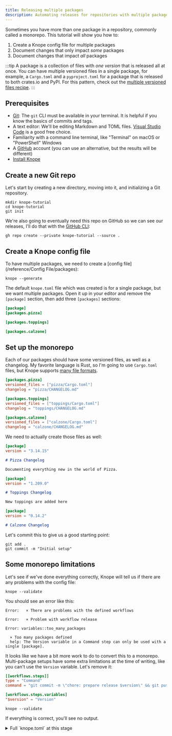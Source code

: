 ```yaml
---
title: Releasing multiple packages
description: Automating releases for repositories with multiple packages
---
```


Sometimes you have more than one package in a repository, commonly called a monorepo.
This tutorial will show you how to:

1. Create a Knope config file for multiple packages
2. Document changes that only impact _some_ packages
3. Document changes that impact _all_ packages

:::tip
A package is a collection of files with _one version_ that is released all at once.
You can have multiple versioned files in a single package, for example,
a `Cargo.toml` and a `pyproject.toml` for a package that is released to both crates.io and PyPI.
For this pattern, check out the [multiple versioned files recipe](/recipes/multiple-versioned-files).
:::

## Prerequisites

- [Git](https://git-scm.com/): The `git` CLI must be available in your terminal.
  It is helpful if you know the basics of commits and tags.
- A text editor: We'll be editing Markdown and TOML files. [Visual Studio Code](https://code.visualstudio.com/) is a good free choice.
- Familiarity with a command line terminal, like "Terminal" on macOS or "PowerShell" Windows
- A [GitHub](https://github.com) account (you can use an alternative, but the results will be different)
- [Install Knope](/installation)

## Create a new Git repo

Let's start by creating a new directory, moving into it, and initializing a Git repository.

```shell
mkdir knope-tutorial
cd knope-tutorial
git init
```

We're also going to eventually need this repo on GitHub so we can see our releases,
I'll do that with the [GitHub CLI](https://cli.github.com/):

```shell
gh repo create --private knope-tutorial --source .
```

## Create a Knope config file

To have multiple packages, we need to create a [config file](/reference/Config File/packages):

```shell
knope --generate
```

The default `knope.toml` file which was created is for a single package, but we want multiple packages.
Open it up in your editor and remove the `[package]` section, then add three `[packages]` sections:

```toml title="knope.toml" del={1} ins={2-6}
[package]
[packages.pizza]

[packages.toppings]

[packages.calzone]
```

## Set up the monorepo

Each of our packages should have some versioned files, as well as a changelog.
My favorite language is Rust, so I'm going to use `Cargo.toml` files,
but Knope supports [many file formats](/reference/config-file/packages#versioned_files).

```toml title="knope.toml" ins={2-3,6-7,10-11}
[packages.pizza]
versioned_files = ["pizza/Cargo.toml"]
changelog = "pizza/CHANGELOG.md"

[packages.toppings]
versioned_files = ["toppings/Cargo.toml"]
changelog = "toppings/CHANGELOG.md"

[packages.calzone]
versioned_files = ["calzone/Cargo.toml"]
changelog = "calzone/CHANGELOG.md"
```

We need to actually create those files as well:

```toml title="pizza/Cargo.toml"
[package]
version = "3.14.15"
```

```md title="pizza/CHANGELOG.md"
# Pizza Changelog

Documenting everything new in the world of Pizza.
```

```toml title="toppings/Cargo.toml"
[package]
version = "1.209.0"
```

```md title="toppings/CHANGELOG.md"
# Toppings Changelog

New toppings are added here
```

```toml title="calzone/Cargo.toml"
[package]
version = "0.14.2"
```

```md title="calzone/CHANGELOG.md"
# Calzone Changelog
```

Let's commit this to give us a good starting point:

```shell
git add .
git commit -m "Initial setup"
```

## Some monorepo limitations

Let's see if we've done everything correctly, Knope will tell us if there are any problems with the config file:

```shell
knope --validate
```

You should see an error like this:

```text
Error:   × There are problems with the defined workflows

Error:   × Problem with workflow release

Error: variables::too_many_packages

  × Too many packages defined
  help: The Version variable in a Command step can only be used with a single [package].
```

It looks like we have a bit more work to do to convert this to a monorepo.
Multi-package setups have some extra limitations at the time of writing, like you can't use the `Version` variable.
Let's remove it:

```toml title="knope.toml" del={4-6} del=" $version"
[[workflows.steps]]
type = "Command"
command = "git commit -m \"chore: prepare release $version\" && git push"

[workflows.steps.variables]
"$version" = "Version"
```

```shell
knope --validate
```

If everything is correct, you'll see no output.

<details>
<summary>Full `knope.toml` at this stage</summary>
```toml title="knope.toml"
[packages.pizza]
versioned_files = ["pizza/Cargo.toml"]
changelog = "pizza/CHANGELOG.md"

[packages.toppings]
versioned_files = ["toppings/Cargo.toml"]
changelog = "toppings/CHANGELOG.md"

[packages.calzone]
versioned_files = ["calzone/Cargo.toml"]
changelog = "calzone/CHANGELOG.md"

[[workflows]]
name = "release"

[[workflows.steps]]
type = "PrepareRelease"

[[workflows.steps]]
type = "Command"
command = "git commit -m \"chore: prepare release\" && git push"

[[workflows.steps]]
type = "Release"

[[workflows]]
name = "document-change"

[[workflows.steps]]
type = "CreateChangeFile"

````
</details>

## Documenting changes

As with a single package,
we can document changes
using either [changesets](/reference/concepts/changeset) or [conventional commits](/reference/concepts/conventional-commits).
Let's start with changesets.

### Changesets

```shell
knope document-change
````

:::tip
That `document-change` command comes from the workflow in `knope.toml` with the same name, go check it out!
:::

You'll be prompted to select which packages the change impacts:

```text
? Which packages does this change affect?
> [ ] pizza
  [ ] toppings
  [ ] calzone
[↑↓ to move, space to select one, → to all, ← to none, type to filter]
```

Let's use the arrow keys and space bar to select `pizza` and `calzone`, then press enter.
Next, select `patch` as the change type for each (they're in order):

```text
> Which packages does this change affect? pizza, calzone
> What type of change is this? patch
? What type of change is this?
  major
  minor
> patch
[↑↓ to move, enter to select, type to filter]
```

Finally, we summarize the change:

```text
> Which packages does this change affect? pizza, calzone
> What type of change is this? patch
> What type of change is this? patch
? What is a short summary of this change? The cheese is now distributed more evenly
[This will be used as a header in the changelog]
```

This will create a change file that looks like this:

```md title=".changeset/the_cheese_is_now_distributed_more_evenly.md"
---
calzone: patch
pizza: patch
---

# The cheese is now distributed more evenly
```

It includes the name of each package that the change impacts,
the type of change for each of those packages, and the summary we input.
At this point,
we could add as much Markdown as we want to the bottom of the file to describe the change more fully.

Let's take a look at what sort of releases this will create:

```shell
knope release --dry-run
```

```text
Would delete: .changeset/the_cheese_is_now_distributed_more_evenly.md
Would delete: .changeset/the_cheese_is_now_distributed_more_evenly.md
Would add the following to pizza/Cargo.toml: 3.14.16
Would add the following to pizza/CHANGELOG.md:
## 3.14.16 (2023-11-04)

### Fixes

#### The cheese is now distributed more evenly

Would add files to git:
  pizza/Cargo.toml
  pizza/CHANGELOG.md
  .changeset/the_cheese_is_now_distributed_more_evenly.md
Would add the following to calzone/Cargo.toml: 0.14.3
Would add the following to calzone/CHANGELOG.md:
## 0.14.3 (2023-11-04)

### Fixes

#### The cheese is now distributed more evenly

Would add files to git:
  calzone/Cargo.toml
  calzone/CHANGELOG.md
  .changeset/the_cheese_is_now_distributed_more_evenly.md
Would run git commit -m "chore: prepare release" && git push
Would create Git tag pizza/v3.14.16
Would create Git tag calzone/v0.14.3
```

The packages are versioned independently, and their changelogs are updated independently.
Because we didn't add any changes to `toppings`, nothing will happen to it.

:::caution
Note the Git tag format, it's `<package name>/v<version>`. This differs from the single-package format of `v<version>`.
:::

### Conventional commits

While changesets are _designed_ for monorepos, conventional commits require a bit more care.
Let's try to recreate the same change we did with changesets, but with conventional commits.

```shell
rm .changeset/the_cheese_is_now_distributed_more_evenly.md
git commit --allow-empty -m "fix: The cheese is now distributed more evenly"
```

```shell
knope release --dry-run
```

```text
Would add the following to pizza/Cargo.toml: 3.14.16
Would add the following to pizza/CHANGELOG.md:
## 3.14.16 (2023-11-04)

### Fixes

#### The cheese is now distributed more evenly

Would add files to git:
  pizza/Cargo.toml
  pizza/CHANGELOG.md
Would add the following to toppings/Cargo.toml: 1.209.1
Would add the following to toppings/CHANGELOG.md:
## 1.209.1 (2023-11-04)

### Fixes

#### The cheese is now distributed more evenly

Would add files to git:
  toppings/Cargo.toml
  toppings/CHANGELOG.md
Would add the following to calzone/Cargo.toml: 0.14.3
Would add the following to calzone/CHANGELOG.md:
## 0.14.3 (2023-11-04)

### Fixes

#### The cheese is now distributed more evenly

Would add files to git:
  calzone/Cargo.toml
  calzone/CHANGELOG.md
Would run git commit -m "chore: prepare release" && git push
Would create Git tag pizza/v3.14.16
Would create Git tag toppings/v1.209.1
Would create Git tag calzone/v0.14.3
```

By default, conventional commits are applied to _all_ packages.
If we want to limit commits to specific packages, we can configure scopes in `knope.toml`:

```toml title="knope.toml" ins={4,13}
[packages.pizza]
versioned_files = ["pizza/Cargo.toml"]
changelog = "pizza/CHANGELOG.md"
scopes = ["pizza"]

[packages.toppings]
versioned_files = ["toppings/Cargo.toml"]
changelog = "toppings/CHANGELOG.md"

[packages.calzone]
versioned_files = ["calzone/Cargo.toml"]
changelog = "calzone/CHANGELOG.md"
scopes = ["calzone"]
```

Now, conventional commits which have the `pizza` scope will only be applied to the `pizza` package,
and `calzone` commits will only be applied to the `calzone` package.
Commits _without_ scopes (like the one we just committed) will still be applied to all packages,
you can verify that with `knope release --dry-run` again.

Let's undo that commit:

```shell
git reset HEAD~
```

We _could_ now recreate the change we did with changesets with _two_ commits:

:::caution
Don't do this, it's just for demonstration, there's a better way!

```shell
git commit --allow-empty -m "fix(pizza): The cheese is now distributed more evenly"
git commit --allow-empty -m "fix(calzone): The cheese is now distributed more evenly"
```

:::

But the _point_ of conventional commits is that we're documenting the changes made _within_ the commit,
so it probably doesn't make sense to have two commits for the same change.
Instead, we could create a new scope that impacts _both_ packages:

```toml title="knope.toml" ins={4,13}
[packages.pizza]
versioned_files = ["pizza/Cargo.toml"]
changelog = "pizza/CHANGELOG.md"
scopes = ["pizza", "pizza-and-calzone"]

[packages.toppings]
versioned_files = ["toppings/Cargo.toml"]
changelog = "toppings/CHANGELOG.md"

[packages.calzone]
versioned_files = ["calzone/Cargo.toml"]
changelog = "calzone/CHANGELOG.md"
scopes = ["calzone", "pizza-and-calzone"]
```

Now, we can create a single commit that impacts both `pizza` and `calzone`, but not `toppings`:

```shell
git commit --allow-empty -m "fix(pizza-and-calzone): The cheese is now distributed more evenly"
```

```shell
knope release --dry-run
```

```text
Would add the following to pizza/Cargo.toml: 3.14.16
Would add the following to pizza/CHANGELOG.md:
## 3.14.16 (2023-11-04)

### Fixes

#### The cheese is now distributed more evenly

Would add files to git:
  pizza/Cargo.toml
  pizza/CHANGELOG.md
Would add the following to calzone/Cargo.toml: 0.14.3
Would add the following to calzone/CHANGELOG.md:
## 0.14.3 (2023-11-04)

### Fixes

#### The cheese is now distributed more evenly

Would add files to git:
  calzone/Cargo.toml
  calzone/CHANGELOG.md
Would run git commit -m "chore: prepare release" && git push
Would create Git tag pizza/v3.14.16
Would create Git tag calzone/v0.14.3
```

We get back exactly the same result as we did with changesets, but with a single commit.

:::tip
Use conventional commits sparingly, for simple changes only.
Usually, a change that impacts multiple packages is worth documenting more thoroughly with a changeset.
:::

## Adding GitHub releases

We can see from the `--dry-run` that Knope will create Git tags for us,
but we can go even further by integrating with GitHub.
All we have to do is tell Knope about our GitHub repo:

```toml title="knope.toml" ins={1-2}
[github]
repo = "knope-tutorial"  # If you created the repo with a different name, use it here
owner = "dbanty"  # Replace this with your GitHub username
```

Now, without changing the `release` workflow at all, we can see that Knope will create GitHub releases:

```text
Would add the following to pizza/Cargo.toml: 3.14.16
Would add the following to pizza/CHANGELOG.md:
## 3.14.16 (2023-11-04)

### Fixes

#### The cheese is now distributed more evenly

Would add files to git:
  pizza/Cargo.toml
  pizza/CHANGELOG.md
Would add the following to calzone/Cargo.toml: 0.14.3
Would add the following to calzone/CHANGELOG.md:
## 0.14.3 (2023-11-04)

### Fixes

#### The cheese is now distributed more evenly

Would add files to git:
  calzone/Cargo.toml
  calzone/CHANGELOG.md
Would run git commit -m "chore: prepare release" && git push
Would create a release on GitHub with name pizza 3.14.16 (2023-11-04) and tag pizza/v3.14.16 and body:
## Fixes

### The cheese is now distributed more evenly
Would create a release on GitHub with name calzone 0.14.3 (2023-11-04) and tag calzone/v0.14.3 and body:
## Fixes

### The cheese is now distributed more evenly
```

:::caution
The next step will save GitHub credentials to a file on your computer.
If you don't want that, you can instead set the `GITHUB_TOKEN` environment variable to the token.
:::

Let's try it out for real:

```shell
knope release
```

If you don't have a GitHub token set, you'll be prompted to create one and paste it into the terminal.
Once you do, you'll see some output from Git.
If there are no errors, your releases should be created!

Open your repo in GitHub (you can use `gh repo view --web`), and click on "Releases" on the side.
You should see something like this:

![GitHub releases](./github-monorepo-releases.png)

Knope creates one release on GitHub per package so that it's easy for consumers to see
what's changed in only the packages they care about!

## Wrapping up

In this tutorial, you:

1. Configured Knope for a monorepo
2. Documented changes using both changesets and conventional commits
3. Created GitHub releases for each package

Next up, you should consider [using GitHub Actions to automate releases](/recipes/workflow-dispatch-releases).

:::note
Don't forget to clean up your GitHub repo!

```shell
gh repo delete knope-tutorial
```
